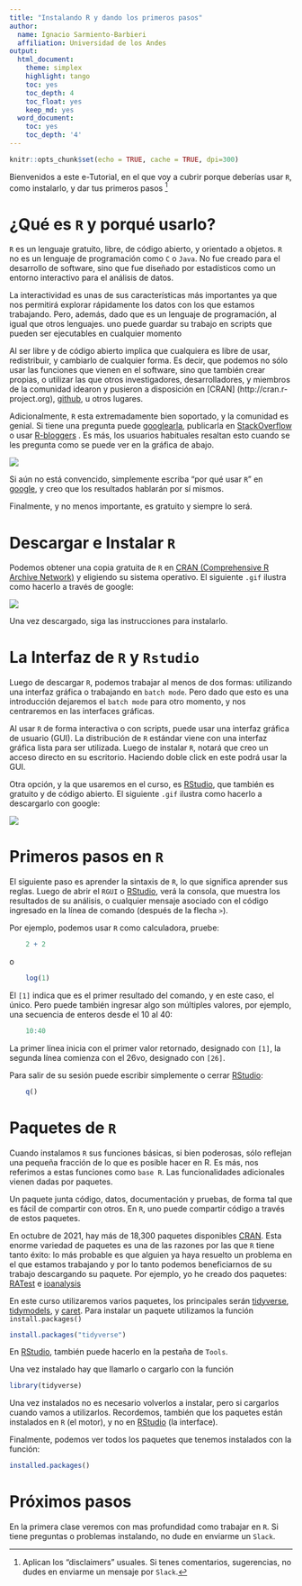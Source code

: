 ```yaml
---
title: "Instalando R y dando los primeros pasos"
author:
  name: Ignacio Sarmiento-Barbieri
  affiliation: Universidad de los Andes
output:
  html_document:
    theme: simplex
    highlight: tango
    toc: yes
    toc_depth: 4
    toc_float: yes
    keep_md: yes
  word_document:
    toc: yes
    toc_depth: '4'
---
```


```r
knitr::opts_chunk$set(echo = TRUE, cache = TRUE, dpi=300)
```



Bienvenidos a este e-Tutorial, en el que voy a cubrir porque deberías usar `R`, como instalarlo, y dar tus primeros pasos
[^fn-1] 


[^fn-1]: Aplican los "disclaimers" usuales. Si tenes comentarios, sugerencias, no dudes en enviarme un mensaje por `Slack`.

# ¿Qué es `R` y porqué usarlo?


`R` es un lenguaje gratuito, libre, de código abierto, y orientado a objetos. `R` no es un lenguaje de programación como `C` o `Java`. No fue creado para el desarrollo de software, sino que fue diseñado por estadísticos como un entorno interactivo para el análisis de datos. 


La interactividad es unas de sus características más importantes ya que nos permitirá explorar rápidamente los datos con los que estamos trabajando. Pero, además, dado que es un lenguaje de programación, al igual que otros lenguajes. uno puede guardar su trabajo en scripts que pueden ser ejecutables en cualquier momento
 
Al ser libre y de código abierto implica que cualquiera es libre de usar, redistribuir, y cambiarlo de cualquier forma. Es decir, que podemos no sólo usar las funciones que vienen en el software, sino que también crear propias, o utilizar las que otros investigadores, desarrolladores, y miembros de la comunidad idearon y pusieron a disposición en [CRAN] (http://cran.r-project.org), [github]( https://github.com/), u otros lugares.

Adicionalmente, `R`  esta extremadamente bien soportado, y la comunidad es genial. Si tiene una pregunta puede [googlearla](<http://www.google.com>), publicarla en [StackOverflow](<http://stackoverflow.com/>) o usar [R-bloggers ](<http://www.r-bloggers.com/>) . Es más, los usuarios habituales resaltan esto cuando se les pregunta como se puede ver en la gráfica de abajo.

![](aux/Rbest.png)

Si aún no está convencido, simplemente escriba "por qué usar `R`" en [google](<http://www.google.com>), y creo que los resultados hablarán por sí mismos. 

Finalmente, y no menos importante, es gratuito y siempre lo será.







# Descargar e Instalar `R`

Podemos obtener una copia gratuita de `R` en [CRAN (Comprehensive R Archive Network)](<http://cran.r-project.org>) y eligiendo su sistema operativo. El siguiente  `.gif` ilustra como hacerlo a través de google:


![](aux/Download_R.gif)

Una vez descargado, siga las instrucciones para instalarlo.



# La Interfaz de `R` y `Rstudio`

Luego de descargar `R`, podemos trabajar al menos de dos formas: utilizando una interfaz gráfica o trabajando en `batch mode`. Pero dado que esto es una introducción dejaremos el `batch mode` para otro momento, y nos centraremos en las interfaces gráficas.  

Al usar `R` de forma interactiva o con scripts, puede usar una interfaz gráfica de usuario (GUI). La distribución de `R` estándar viene con una interfaz gráfica lista para ser utilizada. Luego de instalar `R`, notará que creo un  acceso directo en su escritorio. Haciendo doble click en este podrá usar la GUI.

Otra opción, y la que usaremos en el curso, es [RStudio](https://www.rstudio.com/), que también es gratuito y de código abierto. El siguiente  `.gif` ilustra como hacerlo a descargarlo con google:




![](aux/Download_Rstudio.gif)

# Primeros pasos en `R`

El siguiente paso es aprender la sintaxis de `R`, lo que significa aprender sus reglas. Luego de abrir el `RGUI` o [RStudio](https://www.rstudio.com/), verá la consola, que muestra los resultados de su análisis, o cualquier mensaje asociado con el código  ingresado en la línea de comando (después de la flecha `>`).

Por ejemplo, podemos usar `R` como calculadora, pruebe:



```r
    2 + 2
```   

o

```r
    log(1)
```   

El `[1]` indica  que es el primer resultado del comando, y en este caso, el único. Pero puede también ingresar algo son múltiples valores, por ejemplo, una secuencia de enteros desde el 10 al 40:
 
```r
    10:40
```   

La primer línea  inicia con el primer valor retornado, designado con `[1]`, la segunda línea  comienza con el 26vo, designado con `[26]`.


Para salir de su sesión puede escribir simplemente o cerrar [RStudio](https://www.rstudio.com/):

```r
    q()
```


# Paquetes de `R`

Cuando instalamos `R` sus funciones básicas, si bien poderosas, sólo reflejan una pequeña fracción de lo que es posible hacer en R. Es más, nos referimos a estas funciones como `base R`. Las funcionalidades adicionales vienen dadas por paquetes.

Un paquete junta código, datos, documentación y pruebas, de forma tal que es fácil de compartir con otros. En `R`, uno puede compartir código a través de estos paquetes. 

En octubre de 2021, hay más de 18,300 paquetes disponibles [CRAN](<http://cran.r-project.org>). Esta enorme variedad de paquetes es una de las razones por las que `R` tiene tanto éxito: lo más probable es que alguien ya haya resuelto un problema en el que estamos trabajando y por lo tanto podemos beneficiarnos de su trabajo descargando su paquete. Por ejemplo, yo he creado dos paquetes: [RATest](https://cran.r-project.org/web/packages/RATest/index.html) e [ioanalysis](https://cran.r-project.org/web/packages/ioanalysis/)

En este curso utilizaremos varios paquetes, los principales serán [tidyverse](https://www.tidyverse.org/), [tidymodels](https://www.tidymodels.org/), y [caret](https://cran.r-project.org/web/packages/caret/index.html). Para instalar un paquete utilizamos la función `install.packages()`

```r
install.packages("tidyverse")
```

En [RStudio](https://www.rstudio.com/), también puede hacerlo en la pestaña de `Tools`. 

Una vez instalado hay que llamarlo o cargarlo con la función

```r
library(tidyverse)
```

Una vez instalados no es necesario volverlos a instalar, pero si cargarlos cuando vamos a utilizarlos. Recordemos, también que los paquetes están instalados en `R` (el motor), y no en [RStudio](https://www.rstudio.com/) (la interface).

Finalmente, podemos ver todos los paquetes que tenemos instalados con la función:

```r
installed.packages()
```


# Próximos pasos

En la primera clase veremos con mas profundidad como trabajar en `R`. Si tiene preguntas o problemas instalando, no dude en enviarme un `Slack`.


